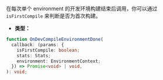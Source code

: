 在每次单个 environment 的开发环境构建结束后调用，你可以通过 `isFirstCompile` 来判断是否为首次构建。

- **类型：**

```ts
function OnDevCompileEnvironmentDone(
  callback: (params: {
    isFirstCompile: boolean;
    stats: Stats;
    environment: EnvironmentContext;
  }) => Promise<void> | void,
): void;
```
